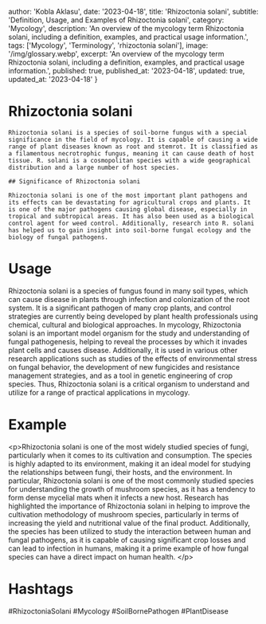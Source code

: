 
  author: 'Kobla Aklasu',
  date: '2023-04-18',
  title: 'Rhizoctonia solani',
  subtitle: 'Definition, Usage, and Examples of Rhizoctonia solani',
  category: 'Mycology',
  description: 'An overview of the mycology term Rhizoctonia solani, including a definition, examples, and practical usage information.',
  tags: ['Mycology', 'Terminology', 'rhizoctonia solani'],
  image: '/img/glossary.webp',
  excerpt: 'An overview of the mycology term Rhizoctonia solani, including a definition, examples, and practical usage information.',
  published: true,
  published_at: '2023-04-18',
  updated: true,
  updated_at: '2023-04-18'
}




# Rhizoctonia solani
    
    Rhizoctonia solani is a species of soil-borne fungus with a special significance in the field of mycology. It is capable of causing a wide range of plant diseases known as root and stemrot. It is classified as a filamentous necrotrophic fungus, meaning it can cause death of host tissue. R. solani is a cosmopolitan species with a wide geographical distribution and a large number of host species. 
    
    ## Significance of Rhizoctonia solani
    
    Rhizoctonia solani is one of the most important plant pathogens and its effects can be devastating for agricultural crops and plants. It is one of the major pathogens causing global disease, especially in tropical and subtropical areas. It has also been used as a biological control agent for weed control. Additionally, research into R. solani has helped us to gain insight into soil-borne fungal ecology and the biology of fungal pathogens.

# Usage

Rhizoctonia solani is a species of fungus found in many soil types, which can cause disease in plants through infection and colonization of the root system. It is a significant pathogen of many crop plants, and control strategies are currently being developed by plant health professionals using chemical, cultural and biological approaches. In mycology, Rhizoctonia solani is an important model organism for the study and understanding of fungal pathogenesis, helping to reveal the processes by which it invades plant cells and causes disease. Additionally, it is used in various other research applications such as studies of the effects of environmental stress on fungal behavior, the development of new fungicides and resistance management strategies, and as a tool in genetic engineering of crop species. Thus, Rhizoctonia solani is a critical organism to understand and utilize for a range of practical applications in mycology.

# Example

&lt;p&gt;Rhizoctonia solani is one of the most widely studied species of fungi, particularly when it comes to its cultivation and consumption. The species is highly adapted to its environment, making it an ideal model for studying the relationships between fungi, their hosts, and the environment. In particular, Rhizoctonia solani is one of the most commonly studied species for understanding the growth of mushroom species, as it has a tendency to form dense mycelial mats when it infects a new host. Research has highlighted the importance of Rhizoctonia solani in helping to improve the cultivation methodology of mushroom species, particularly in terms of increasing the yield and nutritional value of the final product. Additionally, the species has been utilized to study the interaction between human and fungal pathogens, as it is capable of causing significant crop losses and can lead to infection in humans, making it a prime example of how fungal species can have a direct impact on human health. &lt;/p&gt;

# Hashtags

#RhizoctoniaSolani #Mycology #SoilBornePathogen #PlantDisease


